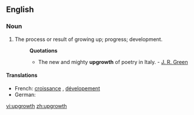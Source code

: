 ==English==

===Noun===
{{infl|en|noun}}

# The process or result of growing up; progress; development.
#:'''Quotations'''
#:*The new and mighty '''upgrowth''' of poetry in Italy. - [[J. R. Green]]

====Translations====
* French: [[croissance]] {{f}}, [[dévelopement]] {{m}}
* German: {{t+|de|Wachstum|n}}

[[vi:upgrowth]]
[[zh:upgrowth]]